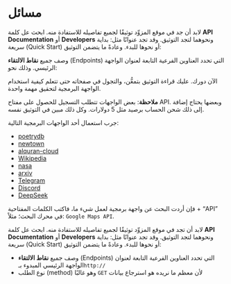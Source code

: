 # مسائل {.unnumbered}

لابد أن جد في موقع المزوِّد توثيقًا لجميع تفاصيله للاستفادة منه. ابحث عل كلمة **API Documentation** أو **Developers** ونحوهما لتجد التوثيق. وقد تجد عنوانًا مثل: بداية سريعة (Quick Start) أو نحوها للبدء. وعادةً ما يتضمن التوثيق:

وصف جميع **نقاط الالتقاء** (Endpoints) التي تحدد العناوين الفرعية التابعة لعنوان الواجهة الرئيسي. وذلك نحو:

الآن دورك. عليك قراءة التوثيق بتمعُّن، والتجول في صفحاته حتى تتعلم كيفية استخدام الواجهة البرمجية لتحقيق مهمة واحدة.

**ملاحظة**: بعض الواجهات تتطلب التسجيل للحصول على مفتاح API. وبعضها يحتاج إضافة إلى ذلك شحن الحساب برصيد مثل 5 دولارات. وكل ذلك مبين في التوثيق نفسه.

جرب استعمال أحد الواجهات البرمجية التالية:

- [poetrydb](https://poetrydb.org/index.html)
- [newtown](https://newton.vercel.app/)
- [alquran-cloud](https://alquran.cloud/api)
- [Wikipedia](https://pypi.org/project/Wikipedia-API/)
- [nasa](https://api.nasa.gov/)
- [arxiv](https://info.arxiv.org/help/api/user-manual.html)
- [Telegram](https://core.telegram.org/)
- [Discord](https://discord.com/developers/docs/intro)
- [DeepSeek](https://api-docs.deepseek.com/)

فإن أردت البحث عن واجهة برمجية لعمل شيء ما، فاكتب الكلمات المفتاحية + "API" في محرك البحث؛ مثلاً: `Google Maps API`.

لابد أن تجد في موقع المزوِّد توثيقًا لجميع تفاصيله للاستفادة منه. ابحث عل كلمة **API Documentation** أو **Developers** ونحوهما لتجد التوثيق. وقد تجد عنوانًا مثل: بداية سريعة (Quick Start) أو نحوها للبدء. وعادةً ما يتضمن التوثيق:

- وصف جميع **نقاط الالتقاء** (Endpoints) التي تحدد العناوين الفرعية التابعة لعنوان الواجهة الرئيسي المبدوء بـ`http://`
- نوع الطلب (method) وهو غالبًا `GET` لأن معظم ما نريده هو استرجاع بيانات
